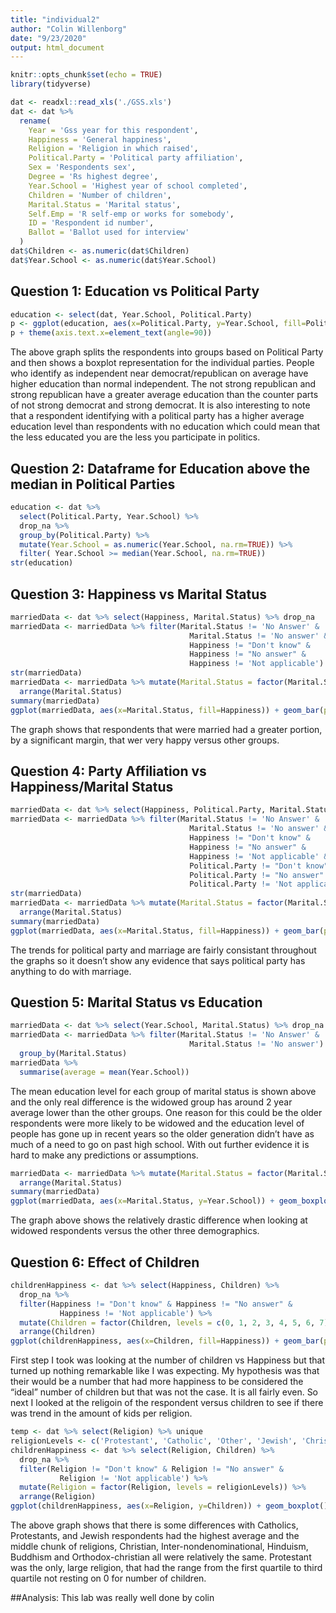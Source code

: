 ```yaml
---
title: "individual2"
author: "Colin Willenborg"
date: "9/23/2020"
output: html_document
---
```


```r
knitr::opts_chunk$set(echo = TRUE)
library(tidyverse)
```

```r
dat <- readxl::read_xls('./GSS.xls')
dat <- dat %>%
  rename(
    Year = 'Gss year for this respondent',
    Happiness = 'General happiness',
    Religion = 'Religion in which raised',
    Political.Party = 'Political party affiliation',
    Sex = 'Respondents sex',
    Degree = 'Rs highest degree',
    Year.School = 'Highest year of school completed',
    Children = 'Number of children',
    Marital.Status = 'Marital status',
    Self.Emp = 'R self-emp or works for somebody',
    ID = 'Respondent id number',
    Ballot = 'Ballot used for interview'
  )
dat$Children <- as.numeric(dat$Children)
dat$Year.School <- as.numeric(dat$Year.School)
```

## Question 1: Education vs Political Party

```r
education <- select(dat, Year.School, Political.Party)
p <- ggplot(education, aes(x=Political.Party, y=Year.School, fill=Political.Party)) + geom_boxplot() + ggtitle("Education vs Political Party")
p + theme(axis.text.x=element_text(angle=90))
```

The above graph splits the respondents into groups based on Political Party and then shows a boxplot representation for the individual parties. People who identify as independent near democrat/republican on average have higher education than normal independent. The not strong republican and strong republican have a greater average education than the counter parts of not strong democrat and strong democrat. It is also interesting to note that a respondent identifying with a political party has a higher average education level than respondents with no education which could mean that the less educated you are the less you participate in politics.

## Question 2: Dataframe for Education above the median in Political Parties

```r
education <- dat %>% 
  select(Political.Party, Year.School) %>% 
  drop_na %>%
  group_by(Political.Party) %>%
  mutate(Year.School = as.numeric(Year.School, na.rm=TRUE)) %>%
  filter( Year.School >= median(Year.School, na.rm=TRUE))
str(education)
```
## Question 3: Happiness vs Marital Status

```r
marriedData <- dat %>% select(Happiness, Marital.Status) %>% drop_na
marriedData <- marriedData %>% filter(Marital.Status != 'No Answer' &
                                        Marital.Status != 'No answer' &
                                        Happiness != "Don't know" &
                                        Happiness != "No answer" &
                                        Happiness != 'Not applicable')
str(marriedData)
marriedData <- marriedData %>% mutate(Marital.Status = factor(Marital.Status, levels = c('Never married', 'Divorced', 'Seperated', 'Widowed', 'Married'))) %>%
  arrange(Marital.Status)
summary(marriedData)
ggplot(marriedData, aes(x=Marital.Status, fill=Happiness)) + geom_bar(position = 'fill') + ggtitle("Marital Status vs Happiness")
```
The graph shows that respondents that were married had a greater portion, by a significant margin, that wer very happy versus other groups.

## Question 4: Party Affiliation vs Happiness/Marital Status

```r
marriedData <- dat %>% select(Happiness, Political.Party, Marital.Status) %>% drop_na
marriedData <- marriedData %>% filter(Marital.Status != 'No Answer' &
                                        Marital.Status != 'No answer' &
                                        Happiness != "Don't know" &
                                        Happiness != "No answer" &
                                        Happiness != 'Not applicable' & 
                                        Political.Party != "Don't know" &
                                        Political.Party != "No answer" &
                                        Political.Party != 'Not applicable')
str(marriedData)
marriedData <- marriedData %>% mutate(Marital.Status = factor(Marital.Status, levels = c('Never married', 'Divorced', 'Seperated', 'Widowed', 'Married'))) %>%
  arrange(Marital.Status)
summary(marriedData)
ggplot(marriedData, aes(x=Marital.Status, fill=Happiness)) + geom_bar(position = 'fill') + facet_wrap(~marriedData$Political.Party) + theme(axis.text.x=element_text(angle=90))+ ggtitle("Political Party vs Happiness and Marital Status")
```
The trends for political party and marriage are fairly consistant throughout the graphs so it doesn't show any evidence that says political party has anything to do with marriage. 

## Question 5: Marital Status vs Education


```r
marriedData <- dat %>% select(Year.School, Marital.Status) %>% drop_na
marriedData <- marriedData %>% filter(Marital.Status != 'No Answer' &
                                        Marital.Status != 'No answer') %>%
  group_by(Marital.Status)
marriedData %>% 
  summarise(average = mean(Year.School))
```
The mean education level for each group of marital status is shown above and the only real difference is the widowed group has around 2 year average lower than the other groups. One reason for this could be the older respondents were more likely to be widowed and the education level of people has gone up in recent years so the older generation didn't have as much of a need to go on past high school. With out further evidence it is hard to make any predictions or assumptions.

```r
marriedData <- marriedData %>% mutate(Marital.Status = factor(Marital.Status, levels = c('Never married', 'Divorced', 'Seperated', 'Widowed', 'Married'))) %>%
  arrange(Marital.Status)
summary(marriedData)
ggplot(marriedData, aes(x=Marital.Status, y=Year.School)) + geom_boxplot() + ggtitle("Education vs Marital Status")
```
The graph above shows the relatively drastic difference when looking at widowed respondents versus the other three demographics. 

## Question 6: Effect of Children

```r
childrenHappiness <- dat %>% select(Happiness, Children) %>% 
  drop_na %>%
  filter(Happiness != "Don't know" & Happiness != "No answer" & 
           Happiness != 'Not applicable') %>%
  mutate(Children = factor(Children, levels = c(0, 1, 2, 3, 4, 5, 6, 7))) %>%
  arrange(Children) 
ggplot(childrenHappiness, aes(x=Children, fill=Happiness)) + geom_bar(position = 'fill') + ggtitle("Children vs Happiness")
```
First step I took was looking at the number of children vs Happiness but that turned up nothing remarkable like I was expecting. My hypothesis was that their would be a number that had more happiness to be considered the "ideal" number of children but that was not the case. It is all fairly even. So next I looked at the religoin of the respondent versus children to see if there was trend in the amount of kids per religion.

```r
temp <- dat %>% select(Religion) %>% unique
religionLevels <- c('Protestant', 'Catholic', 'Other', 'Jewish', 'Christian', 'Inter-nondenominational', 'Hinduism', 'Buddhism', 'Orthodox-christian', 'Moslem/islam', 'Other eastern', 'Native american')
childrenHappiness <- dat %>% select(Religion, Children) %>% 
  drop_na %>%
  filter(Religion != "Don't know" & Religion != "No answer" & 
           Religion != 'Not applicable') %>%
  mutate(Religion = factor(Religion, levels = religionLevels)) %>%
  arrange(Religion) 
ggplot(childrenHappiness, aes(x=Religion, y=Children)) + geom_boxplot() + theme(axis.text.x=element_text(angle=90))+ ggtitle("#Children vs Religoin")
```
The above graph shows that there is some differences with Catholics, Protestants, and Jewish respondents had the highest average and the middle chunk of religions, Christian, Inter-nondenominational, Hinduism, Buddhism and Orthodox-christian all were relatively the same. Protestant was the only, large religion, that had the range from the first quartile to third quartile not resting on 0 for number of children.


##Analysis: This lab was really well done by colin 

